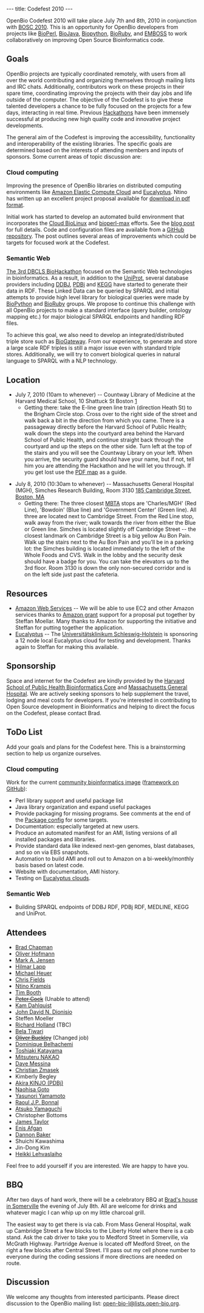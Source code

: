 ---
title: Codefest 2010
---

OpenBio Codefest 2010 will take place July 7th and 8th, 2010 in conjunction with [[BOSC 2010]]. This is an opportunity for OpenBio developers from projects like [http://bioperl.org BioPerl], [http://www.biojava.org BioJava], [http://biopython.org Biopython], [http://www.bioruby.org BioRuby], and [http://www.emboss.org EMBOSS] to work collaboratively on improving Open Source Bioinformatics code.

== Goals ==

OpenBio projects are typically coordinated remotely, with users from all over the world contributing and organizing themselves through mailing lists and IRC chats. Additionally, contributors work on these projects in their spare time, coordinating improving the projects with their day jobs and life outside of the computer.
The objective of the Codefest is to give these talented developers a chance to be fully focused on the projects for a few days, interacting in real time. Previous [http://www.open-bio.org/wiki/Hackathon Hackathons] have been immensely successful at producing new high quality code and innovative project developments.

The general aim of the Codefest is improving the accessibility, functionality and interoperability of the existing libraries. The specific goals are determined based on the interests of attending members and inputs of sponsors. Some current areas of topic discussion are:

=== Cloud computing ===

Improving the presence of OpenBio libraries on distributed computing environments like [http://aws.amazon.com/ec2/ Amazon Elastic Compute Cloud] and [http://open.eucalyptus.com/ Eucalyptus]. Ntino has written up an excellent project proposal available for [http://www.open-bio.org/w/images/8/85/BOSC_2010_Cloud_BioLinux.pdf download in pdf format].

Initial work has started to develop an automated build environment that incorporates the [http://www.jcvi.org/cms/research/projects/jcvi-cloud-biolinux/overview/ Cloud BioLinux] and [http://fortinbras.us/bioperl-max/ bioperl-max] efforts. See the [http://bcbio.wordpress.com/2010/05/08/automated-build-environment-for-bioinformatics-cloud-images/ blog post] for full details. Code and configuration files are available from a [http://github.com/chapmanb/bcbb/tree/master/ec2/biolinux/ GitHub repository]. The post outlines several areas of improvements which could be targets for focused work at the Codefest.

=== Semantic Web ===

[http://hackathon3.dbcls.jp/ The 3rd DBCLS BioHackathon] focused on the Semantic Web technologies in bioinformatics. As a result, in addition to the [http://uniprot.org/ UniProt], several database providers including [http://www.ddbj.nig.ac.jp/ DDBJ], [http://www.pdbj.org/ PDBj] and [http://www.kegg.jp/en/ KEGG] have started to generate their data in RDF. These Linked Data can be queried by SPARQL and initial attempts to provide high level library for biological queries were made by [http://biopython.org/ BioPython] and [http://bioruby.org/ BioRuby] groups. We propose to continue this challenge with all OpenBio projects to make a standard interface (query builder, ontology mapping etc.) for major biological SPARQL endpoints and handling RDF files.

To achieve this goal, we also need to develop an integrated/distributed triple store such as [http://www.semantic-systems-biology.org/ BioGateway]. From our experience, to generate and store a large scale RDF triples is still a major issue even with standard triple stores. Additionally, we will try to convert biological queries in natural language to SPARQL with a NLP technology.

== Location ==

* July 7, 2010 (10am to whenever) -- Countway Library of Medicine at the Harvard Medical School, 10 Shattuck St Boston [http://maps.google.com/maps?oe=utf-8&rls=org.mozilla:en-US:official&client=firefox-a&um=1&ie=UTF-8&q=countway+library&fb=1&gl=us&hq=countway+library&hnear=Boston,+MA&cid=0,0,5764501267301494561&ei=DKgjTMqrGoT6lwf00aS4AQ&sa=X&oi=local_result&ct=image&resnum=1&ved=0CBMQnwIwAA]
**Getting there: take the E-line green line train (direction Heath St) to the Brigham Circle stop. Cross over to the right side of the street and walk back a bit in the direction from which you came. There is a passageway directly before the Harvard School of Public Health; walk down the steps into the courtyard area behind the Harvard School of Public Health, and continue straight back through the courtyard and up the steps on the other side. Turn left at the top of the stairs and you will see the Countway Library on your left. When you arrive, the security guard should have your name, but if not, tell him you are attending the Hackathon and he will let you through. If you get lost use the [http://www.open-bio.org/w/images/2/25/Brigham_Circle_-_Countway_Map.pdf PDF map] as a guide.

* July 8, 2010 (10:30am to whenever) -- Massachusetts General Hospital (MGH), Simches Research Building, Room 3130 [http://maps.google.com/maps?hl=en&source=hp&q=185+Cambridge+St,+Boston,+Suffolk,+Massachusetts+02114&um=1&ie=UTF-8&hq=&hnear=185+Cambridge+St,+Boston,+MA+02114&gl=us&ei=qeteS_eUGoy1tgeDyKjwCw&sa=X&oi=geocode_result&ct=image&resnum=1&ved=0CAsQ8gEwAA 185 Cambridge Street, Boston, MA]
** Getting there: The three closest [http://www.mbta.com/ MBTA] stops are 'Charles/MGH' (Red Line), 'Bowdoin' (Blue line) and 'Government Center' (Green line). All three are located next to Cambridge Street. From the Red Line stop, walk away from the river; walk towards the river from either the Blue or Green line. Simches is located slightly off Cambridge Street -- the closest landmark on Cambridge Street is a big yellow Au Bon Pain. Walk up the stairs next to the Au Bon Pain and you'll be in a parking lot: the Simches building is located immediately to the left of the Whole Foods and CVS. Walk in the lobby and the security desk should have a badge for you. You can take the elevators up to the 3rd floor. Room 3130 is down the only non-secured corridor and is on the left side just past the cafeteria.

== Resources ==

* [http://aws.amazon.com/ Amazon Web Services] -- We will be able to use EC2 and other Amazon services thanks to [http://aws.amazon.com/education/ Amazon grant] support for a proposal put together by Steffan Moellar. Many thanks to Amazon for supporting the initiative and Steffan for putting together the application.
* [http://www.eucalyptus.com/ Eucalyptus] -- The [http://www.uk-sh.de/index.phtml?NavID=676.467.4&La=4&switch_la=1&back_qs=NavID%3D676.467.4 Universitätsklinikum Schleswig-Holstein] is sponsoring a 12 node local Eucalyptus cloud for testing and development. Thanks again to Steffan for making this available.

== Sponsorship ==

Space and internet for the Codefest are kindly provided by the [http://www.hsph.harvard.edu/research/bioinfocore/ Harvard School of Public Health Bioinformatics Core] and [http://www.mgh.harvard.edu/ Massachusetts General Hospital]. We are actively seeking sponsors to help supplement the travel, lodging and meal costs for developers. If you're interested in contributing to Open Source development in Bioinformatics and helping to direct the focus on the Codefest, please contact Brad.

== ToDo List ==

Add your goals and plans for the Codefest here. This is a brainstorming section to help us organize ourselves.

=== Cloud computing ===

Work for the current [http://bcbio.wordpress.com/2010/05/08/automated-build-environment-for-bioinformatics-cloud-images/ community bioinformatics image] ([http://github.com/chapmanb/bcbb/tree/master/ec2/biolinux/ framework on GitHub]):

* Perl library support and useful package list
* Java library organization and expand useful packages
* Provide packaging for missing programs. See comments at the end of the [http://github.com/chapmanb/bcbb/blob/master/ec2/biolinux/config/packages.yaml Package config] for some targets.
* Documentation: especially targeted at new users.
* Produce an automated manifest for an AMI, listing versions of all installed packages and libraries.
* Provide standard data like indexed next-gen genomes, blast databases, and so on via EBS snapshots.
* Automation to build AMI and roll out to Amazon on a bi-weekly/monthly basis based on latest code. 
* Website with documentation, AMI history.
* Testing on [http://ecc.eucalyptus.com/ Eucalyptus clouds].

=== Semantic Web ===

* Building SPARQL endpoints of DDBJ RDF, PDBj RDF, MEDLINE, KEGG and UniProt.

== Attendees ==

* [http://bcbio.wordpress.com/ Brad Chapman]
* [http://www.hsph.harvard.edu/research/oliver-hofmann/ Oliver Hofmann]
* [http://www.bioperl.org/wiki/User:Majensen Mark A. Jensen]
* [http://www.bioperl.org/wiki/User:Lapp Hilmar Lapp]
* [http://www.biojava.org/wiki/Michael_Heuer Michael Heuer]
* [http://www.bioperl.org/wiki/User:Cjfields Chris Fields]
* [http://www.linkedin.com/in/agbiotec Ntino Krampis]
* [http://nebc.nox.ac.uk/nebc/about-us/people Tim Booth]
* <s>[http://www.scri.ac.uk/staff/petercock Peter Cock]</s> (Unable to attend)
* [[User:Kdahlquist | Kam Dahlquist]] 
* [http://myweb.lmu.edu/dondi John David N. Dionisio]
* Steffen Moeller
* [http://www.biojava.org/wiki/User:Rholland Richard Holland] (TBC)
* [http://nebc.nox.ac.uk/nebc/about-us/people Bela Tiwari]
* <s>[http://nebc.nox.ac.uk/nebc/about-us/people Oliver Buckley]</s> (Changed job)
* [[User:Domibel | Dominique Belhachemi]]
* [http://www.linkedin.com/in/toshiakikatayama Toshiaki Katayama]
* [http://www.linkedin.com/in/nakaomitsuteru Mitsuteru NAKAO]
* [http://www.bioperl.org/wiki/User:Dave_Messina Dave Messina]
* [http://www.linkedin.com/in/cmzmasek Christian Zmasek]
* Kimberly Begley
* [http://jp.linkedin.com/in/akirakinjo Akira KINJO (PDBj)]
* [http://www.linkedin.com/in/ngoto Naohisa Goto]
* [http://purl.org/yayamamo/home Yasunori Yamamoto]
* [http://it.linkedin.com/in/raoulbonnal Raoul J.P. Bonnal]
* [http://www.linkedin.com/in/atsukoyamaguchi Atsuko Yamaguchi]
* Christopher Bottoms
* [http://bx.mathcs.emory.edu James Taylor]
* [http://bx.mathcs.emory.edu Enis Afgan]
* [http://bx.mathcs.emory.edu Dannon Baker]
* Shuichi Kawashima
* Jin-Dong Kim
* [http://sa.linkedin.com/pub/heikki-lehvaslaiho/1/974/377 Heikki Lehvaslaiho]

Feel free to add yourself if you are interested. We are happy to have you.

== BBQ ==

After two days of hard work, there will be a celebratory BBQ at [http://maps.google.com/maps?hl=en&q=35+Partridge+Avenue+Somerville,+MA+02145&um=1&ie=UTF-8&hq=&hnear=35+Partridge+Ave,+Somerville,+MA+02145&gl=us&ei=3ckYTKzOL4OC8gbd_qDODA&sa=X&oi=geocode_result&ct=image&resnum=1&ved=0CBQQ8gEwAA Brad's house in Somerville] the evening of July 8th. All are welcome for drinks and whatever magic I can whip up on my little charcoal grill.

The easiest way to get there is via cab. From Mass General Hospital, walk up Cambridge Street a few blocks to the Liberty Hotel where there is a cab stand. Ask the cab driver to take you to Medford Street in Somerville, via McGrath Highway. Partridge Avenue is located off Medford Street, on the right a few blocks after Central Street. I'll pass out my cell phone number to everyone during the coding sessions if more directions are needed on route.

== Discussion ==

We welcome any thoughts from interested participants. Please direct discussion to the OpenBio mailing list: [mailto:open-bio-l@lists.open-bio.org open-bio-l@lists.open-bio.org].